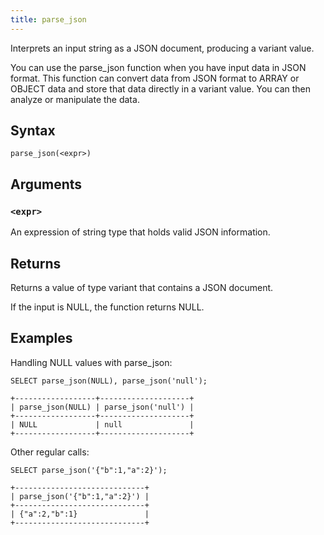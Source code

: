 ```yaml
---
title: parse_json
---
```


Interprets an input string as a JSON document, producing a variant value.

You can use the parse_json function when you have input data in JSON format. This function can convert data from JSON format to ARRAY or OBJECT data and store that data directly in a variant value. You can then analyze or manipulate the data.

## Syntax

```scopeql
parse_json(<expr>)
```

## Arguments

### `<expr>`

An expression of string type that holds valid JSON information.

## Returns

Returns a value of type variant that contains a JSON document.

If the input is NULL, the function returns NULL.

## Examples

Handling NULL values with parse_json:

```scopeql
SELECT parse_json(NULL), parse_json('null');
```

```
+------------------+--------------------+
| parse_json(NULL) | parse_json('null') |
+------------------+--------------------+
| NULL             | null               |
+------------------+--------------------+
```

Other regular calls:

```scopeql
SELECT parse_json('{"b":1,"a":2}');
```

```
+-----------------------------+
| parse_json('{"b":1,"a":2}') |
+-----------------------------+
| {"a":2,"b":1}               |
+-----------------------------+
```
